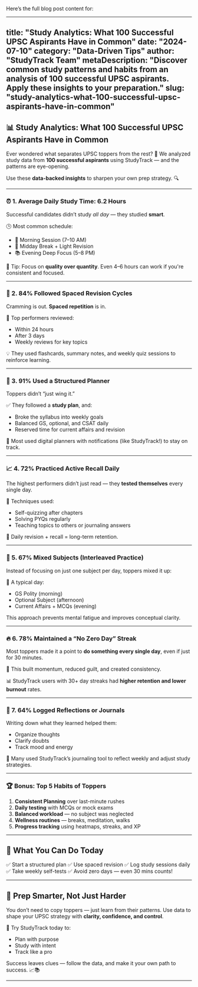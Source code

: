 Here’s the full blog post content for:

---

title: "Study Analytics: What 100 Successful UPSC Aspirants Have in Common"
date: "2024-07-10"
category: "Data-Driven Tips"
author: "StudyTrack Team"
metaDescription: "Discover common study patterns and habits from an analysis of 100 successful UPSC aspirants. Apply these insights to your preparation."
slug: "study-analytics-what-100-successful-upsc-aspirants-have-in-common"
-------------------------------------------------------------------------

## 📊 Study Analytics: What 100 Successful UPSC Aspirants Have in Common

Ever wondered what separates UPSC toppers from the rest? 🤔
We analyzed study data from **100 successful aspirants** using StudyTrack — and the patterns are eye-opening.

Use these **data-backed insights** to sharpen your own prep strategy. 🔍

---

### ⏰ 1. Average Daily Study Time: 6.2 Hours

Successful candidates didn’t study *all day* — they studied **smart**.

🕒 Most common schedule:

* 📘 Morning Session (7–10 AM)
* 🧠 Midday Break + Light Revision
* 📚 Evening Deep Focus (5–8 PM)

🎯 Tip: Focus on **quality over quantity**. Even 4–6 hours can work if you're consistent and focused.

---

### 🔁 2. 84% Followed Spaced Revision Cycles

Cramming is out. **Spaced repetition** is in.

📅 Top performers reviewed:

* Within 24 hours
* After 3 days
* Weekly reviews for key topics

💡 They used flashcards, summary notes, and weekly quiz sessions to reinforce learning.

---

### 📅 3. 91% Used a Structured Planner

Toppers didn’t “just wing it.”

✅ They followed a **study plan**, and:

* Broke the syllabus into weekly goals
* Balanced GS, optional, and CSAT daily
* Reserved time for current affairs and revision

📆 Most used digital planners with notifications (like StudyTrack!) to stay on track.

---

### 📈 4. 72% Practiced Active Recall Daily

The highest performers didn’t just read — they **tested themselves** every single day.

🧠 Techniques used:

* Self-quizzing after chapters
* Solving PYQs regularly
* Teaching topics to others or journaling answers

🔁 Daily revision + recall = long-term retention.

---

### 🧩 5. 67% Mixed Subjects (Interleaved Practice)

Instead of focusing on just one subject per day, toppers mixed it up:

📌 A typical day:

* GS Polity (morning)
* Optional Subject (afternoon)
* Current Affairs + MCQs (evening)

This approach prevents mental fatigue and improves conceptual clarity.

---

### 🔥 6. 78% Maintained a “No Zero Day” Streak

Most toppers made it a point to **do something every single day**, even if just for 30 minutes.

🎯 This built momentum, reduced guilt, and created consistency.

📊 StudyTrack users with 30+ day streaks had **higher retention and lower burnout** rates.

---

### 💬 7. 64% Logged Reflections or Journals

Writing down what they learned helped them:

* Organize thoughts
* Clarify doubts
* Track mood and energy

📓 Many used StudyTrack’s journaling tool to reflect weekly and adjust study strategies.

---

### 🏆 Bonus: Top 5 Habits of Toppers

1. **Consistent Planning** over last-minute rushes
2. **Daily testing** with MCQs or mock exams
3. **Balanced workload** — no subject was neglected
4. **Wellness routines** — breaks, meditation, walks
5. **Progress tracking** using heatmaps, streaks, and XP

---

## 📌 What You Can Do Today

✅ Start a structured plan
✅ Use spaced revision
✅ Log study sessions daily
✅ Take weekly self-tests
✅ Avoid zero days — even 30 mins counts!

---

## 🚀 Prep Smarter, Not Just Harder

You don’t need to copy toppers — just learn from their patterns. Use data to shape your UPSC strategy with **clarity, confidence, and control**.

🎯 Try StudyTrack today to:

* Plan with purpose
* Study with intent
* Track like a pro

Success leaves clues — follow the data, and make it your own path to success. 📈📚

---

